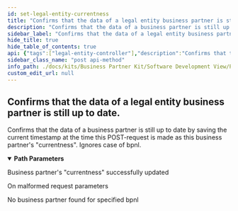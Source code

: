 ```yaml
---
id: set-legal-entity-currentness
title: "Confirms that the data of a legal entity business partner is still up to date."
description: "Confirms that the data of a business partner is still up to date by saving the current timestamp at the time this POST-request is made as this business partner's 'currentness'. Ignores case of bpnl."
sidebar_label: "Confirms that the data of a legal entity business partner is still up to date."
hide_title: true
hide_table_of_contents: true
api: {"tags":["legal-entity-controller"],"description":"Confirms that the data of a business partner is still up to date by saving the current timestamp at the time this POST-request is made as this business partner's \"currentness\". Ignores case of bpnl.","operationId":"setLegalEntityCurrentness","parameters":[{"name":"bpnl","in":"path","description":"Bpnl value","required":true,"schema":{"type":"string"}}],"responses":{"200":{"description":"Business partner's \"currentness\" successfully updated"},"400":{"description":"On malformed request parameters"},"404":{"description":"No business partner found for specified bpnl"}},"method":"post","path":"/api/catena/legal-entities/{bpnl}/confirm-up-to-date","servers":[{"url":"http://localhost:8080","description":"Generated server url"}],"info":{"title":"Business Partner Data Management Pool","description":"Service that manages and shares business partner data with other CatenaX services","version":"4.0.0-SNAPSHOT"},"postman":{"name":"Confirms that the data of a legal entity business partner is still up to date.","description":{"content":"Confirms that the data of a business partner is still up to date by saving the current timestamp at the time this POST-request is made as this business partner's \"currentness\". Ignores case of bpnl.","type":"text/plain"},"url":{"path":["api","catena","legal-entities",":bpnl","confirm-up-to-date"],"host":["{{baseUrl}}"],"query":[],"variable":[{"disabled":false,"description":{"content":"(Required) Bpnl value","type":"text/plain"},"type":"any","value":"","key":"bpnl"}]},"method":"POST"}}
sidebar_class_name: "post api-method"
info_path: ./docs/kits/Business Partner Kit/Software Development View/Pool Api/business-partner-data-management-pool
custom_edit_url: null
---
```



## Confirms that the data of a legal entity business partner is still up to date.



Confirms that the data of a business partner is still up to date by saving the current timestamp at the time this POST-request is made as this business partner's "currentness". Ignores case of bpnl.

<details style={{"marginBottom":"1rem"}} data-collapsed={false} open={true}><summary style={{}}><strong>Path Parameters</strong></summary><div><ul><ParamsItem className={"paramsItem"} param={{"name":"bpnl","in":"path","description":"Bpnl value","required":true,"schema":{"type":"string"}}}></ParamsItem></ul></div></details><div><ApiTabs><TabItem label={"200"} value={"200"}><div>

Business partner's "currentness" successfully updated

</div><div></div></TabItem><TabItem label={"400"} value={"400"}><div>

On malformed request parameters

</div><div></div></TabItem><TabItem label={"404"} value={"404"}><div>

No business partner found for specified bpnl

</div><div></div></TabItem></ApiTabs></div>
      